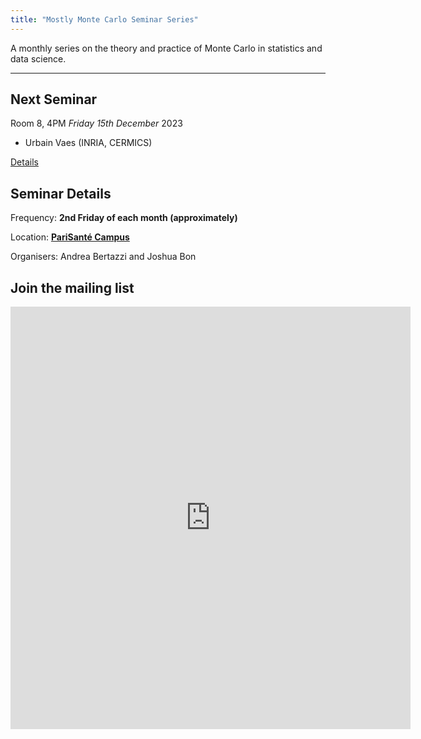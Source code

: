 ```yaml
---
title: "Mostly Monte Carlo Seminar Series"
---
```


A monthly series on the theory and practice of Monte Carlo in statistics and data science.

------------------------------------------------------------------------

::: callout-note
## Next Seminar

Room 8, 4PM *Friday 15th December* 2023

- Urbain Vaes (INRIA, CERMICS)

[Details](sem/s2023_12.html)
:::

## Seminar Details

Frequency: **2nd Friday of each month (approximately)**

Location: [**PariSanté Campus**](https://maps.app.goo.gl/cpFoxoZgbT6HCV6x9)

Organisers: Andrea Bertazzi and Joshua Bon

## Join the mailing list

<iframe src="https://docs.google.com/forms/d/e/1FAIpQLSeYfJCkKc8sO4SR8qemic3ctTwcoRcmCrapRHIIT-BFA3-pEA/viewform?embedded=true" width="640" height="676" frameborder="0" marginheight="0" marginwidth="0">Loading…</iframe>
